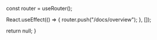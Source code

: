 
  const router = useRouter();

  React.useEffect(() => {
    router.push("/docs/overview");
  }, []);

  return null;
}